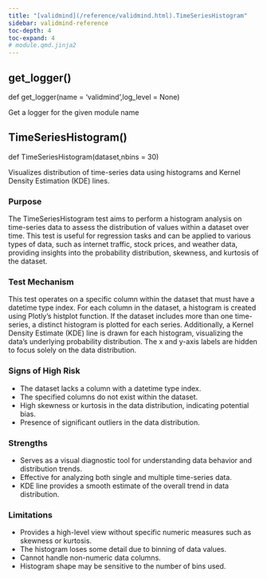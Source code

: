 ```yaml
---
title: "[validmind](/reference/validmind.html).TimeSeriesHistogram"
sidebar: validmind-reference
toc-depth: 4
toc-expand: 4
# module.qmd.jinja2
---
```


## get_logger<span class='muted'>()</span>

<!-- signatures.jinja2 -->

::: {.signature}

<span class="kw">def</span> <span class="name">get_logger</span>(<span class="params"><span class="n">name</span><span class="o"> = </span><span class="kc">'validmind'</span><span class="muted">,</span></span><span class="params"><span class="n">log_level</span><span class="o"> = </span><span class="kc">None</span></span>)

:::

<!-- docstring.jinja2 -->

Get a logger for the given module name

<!-- function.qmd.jinja2 -->

## TimeSeriesHistogram[()]{.muted}

<!-- signatures.jinja2 -->

::: {.signature}

<span class="kw">def</span> <span class="name">TimeSeriesHistogram</span>(<span class="params"><span class="n">dataset</span><span class="muted">,</span></span><span class="params"><span class="n">nbins</span><span class="o"> = </span><span class="kc">30</span></span>)

:::

<!-- docstring.jinja2 -->

Visualizes distribution of time-series data using histograms and Kernel Density Estimation (KDE) lines.

### Purpose

The TimeSeriesHistogram test aims to perform a histogram analysis on time-series data to assess the distribution of values within a dataset over time. This test is useful for regression tasks and can be applied to various types of data, such as internet traffic, stock prices, and weather data, providing insights into the probability distribution, skewness, and kurtosis of the dataset.

### Test Mechanism

This test operates on a specific column within the dataset that must have a datetime type index. For each column in the dataset, a histogram is created using Plotly's histplot function. If the dataset includes more than one time-series, a distinct histogram is plotted for each series. Additionally, a Kernel Density Estimate (KDE) line is drawn for each histogram, visualizing the data's underlying probability distribution. The x and y-axis labels are hidden to focus solely on the data distribution.

### Signs of High Risk

- The dataset lacks a column with a datetime type index.
- The specified columns do not exist within the dataset.
- High skewness or kurtosis in the data distribution, indicating potential bias.
- Presence of significant outliers in the data distribution.

### Strengths

- Serves as a visual diagnostic tool for understanding data behavior and distribution trends.
- Effective for analyzing both single and multiple time-series data.
- KDE line provides a smooth estimate of the overall trend in data distribution.

### Limitations

- Provides a high-level view without specific numeric measures such as skewness or kurtosis.
- The histogram loses some detail due to binning of data values.
- Cannot handle non-numeric data columns.
- Histogram shape may be sensitive to the number of bins used.
